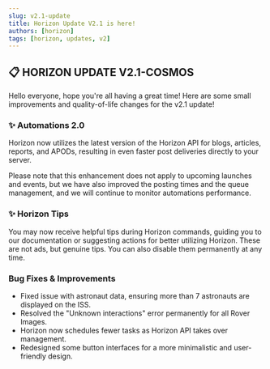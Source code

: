 ```yaml
---
slug: v2.1-update
title: Horizon Update V2.1 is here!
authors: [horizon]
tags: [horizon, updates, v2]
---
```


## :clipboard: HORIZON UPDATE V2.1-COSMOS

Hello everyone, hope you're all having a great time! Here are some small improvements and quality-of-life changes for the v2.1 update!
<!-- truncate -->

### :sparkles: Automations 2.0
Horizon now utilizes the latest version of the Horizon API for blogs, articles, reports, and APODs, resulting in even faster post deliveries directly to your server.

Please note that this enhancement does not apply to upcoming launches and events, but we have also improved the posting times and the queue management, and we will continue to monitor automations performance.

### :sparkles:  Horizon Tips
You may now receive helpful tips during Horizon commands, guiding you to our documentation or suggesting actions for better utilizing Horizon. These are not ads, but genuine tips. You can also disable them permanently at any time.

### Bug Fixes & Improvements
- Fixed issue with astronaut data, ensuring more than 7 astronauts are displayed on the ISS.
- Resolved the "Unknown interactions" error permanently for all Rover Images.
- Horizon now schedules fewer tasks as Horizon API takes over management.
- Redesigned some button interfaces for a more minimalistic and user-friendly design.
